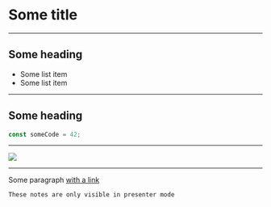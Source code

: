 
<Head>
  <title>Some title</title>
</Head>

# Some title

---

## Some heading

- Some list item
- Some list item

---

## Some heading

```javascript
const someCode = 42;
```

---


<Image src="./static/some-asset.gif" />

---


<SomeComponent />

Some paragraph [with a link](https://developer.mozilla.org)

```notes
These notes are only visible in presenter mode
```
